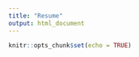 ```yaml
---
title: "Resume"
output: html_document
---
```


```r
knitr::opts_chunk$set(echo = TRUE)
```
